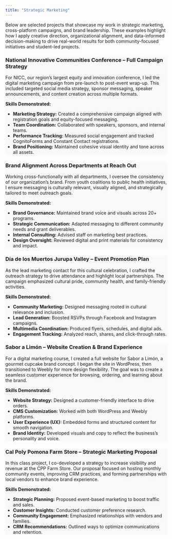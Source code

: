 ```yaml
---
title: "Strategic Marketing"
---
```


Below are selected projects that showcase my work in strategic marketing, cross-platform campaigns, and brand leadership. These examples highlight how I apply creative direction, organizational alignment, and data-informed decision-making to drive real-world results for both community-focused initiatives and student-led projects.

<div class="card mb-4 p-4 shadow-sm border-0" style="background-color: #f9f9f9;">

### National Innovative Communities Conference – Full Campaign Strategy

For NICC, our region’s largest equity and innovation conference, I led the digital marketing campaign from pre-launch to post-event wrap-up. This included targeted social media strategy, sponsor messaging, speaker announcements, and content creation across multiple formats.

**Skills Demonstrated:**

- **Marketing Strategy:** Created a comprehensive campaign aligned with registration goals and equity-focused messaging.
- **Team Coordination:** Collaborated with speakers, sponsors, and internal teams.
- **Performance Tracking:** Measured social engagement and tracked CognitoForms and Constant Contact registrations.
- **Brand Positioning:** Maintained cohesive visual identity and tone across all assets.

</div>

<div class="card mb-4 p-4 shadow-sm border-0" style="background-color: #f9f9f9;">

### Brand Alignment Across Departments at Reach Out

Working cross-functionally with all departments, I oversee the consistency of our organization’s brand. From youth coalitions to public health initiatives, I ensure messaging is culturally relevant, visually aligned, and strategically tailored to meet outreach goals.

**Skills Demonstrated:**

- **Brand Governance:** Maintained brand voice and visuals across 20+ programs.
- **Strategic Communication:** Adapted messaging to different community needs and grant deliverables.
- **Internal Consulting:** Advised staff on marketing best practices.
- **Design Oversight:** Reviewed digital and print materials for consistency and impact.

</div>

<div class="card mb-4 p-4 shadow-sm border-0" style="background-color: #f9f9f9;">

### Día de los Muertos Jurupa Valley – Event Promotion Plan

As the lead marketing contact for this cultural celebration, I crafted the outreach strategy to drive attendance and highlight local partnerships. The campaign emphasized cultural pride, community health, and family-friendly activities.

**Skills Demonstrated:**

- **Community Marketing:** Designed messaging rooted in cultural relevance and inclusion.
- **Lead Generation:** Boosted RSVPs through Facebook and Instagram campaigns.
- **Multimedia Coordination:** Produced flyers, schedules, and digital ads.
- **Engagement Tracking:** Analyzed reach, shares, and click-through rates.

</div>

<div class="card mb-4 p-4 shadow-sm border-0" style="background-color: #f9f9f9;">

### Sabor a Limón – Website Creation & Brand Experience

For a digital marketing course, I created a full website for Sabor a Limón, a gourmet cupcake brand concept. I began the site in WordPress, then transitioned to Weebly for more design flexibility. The goal was to create a seamless customer experience for browsing, ordering, and learning about the brand.

**Skills Demonstrated:**

- **Website Strategy:** Designed a customer-friendly interface to drive orders.
- **CMS Customization:** Worked with both WordPress and Weebly platforms.
- **User Experience (UX):** Embedded forms and structured content for smooth navigation.
- **Brand Identity:** Developed visuals and copy to reflect the business’s personality and voice.

</div>

<div class="card mb-4 p-4 shadow-sm border-0" style="background-color: #f9f9f9;">

### Cal Poly Pomona Farm Store – Strategic Marketing Proposal

In this class project, I co-developed a strategy to increase visibility and revenue at the CPP Farm Store. Our proposal focused on hosting monthly community events, improving CRM practices, and forming partnerships with local vendors to enhance brand experience.

**Skills Demonstrated:**

- **Strategic Planning:** Proposed event-based marketing to boost traffic and sales.
- **Customer Insights:** Conducted customer preference research.
- **Community Engagement:** Emphasized relationships with vendors and families.
- **CRM Recommendations:** Outlined ways to optimize communications and retention.

</div>
